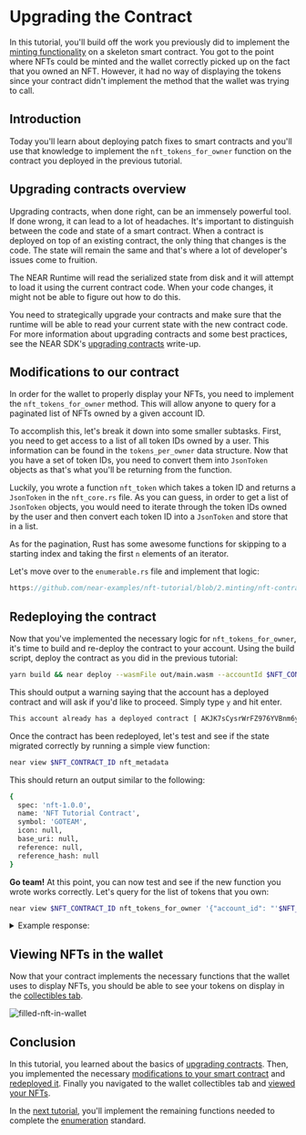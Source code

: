 # Upgrading the Contract

In this tutorial, you'll build off the work you previously did to implement the [minting functionality](/docs/tutorials/contracts/nfts/minting) on a skeleton smart contract. You got to the point where NFTs could be minted and the wallet correctly picked up on the fact that you owned an NFT. However, it had no way of displaying the tokens since your contract didn't implement the method that the wallet was trying to call.

## Introduction

Today you'll learn about deploying patch fixes to smart contracts and you'll use that knowledge to implement the `nft_tokens_for_owner` function on the contract you deployed in the previous tutorial.

## Upgrading contracts overview

Upgrading contracts, when done right, can be an immensely powerful tool. If done wrong, it can lead to a lot of headaches. It's important to distinguish between the code and state of a smart contract. When a contract is deployed on top of an existing contract, the only thing that changes is the code. The state will remain the same and that's where a lot of developer's issues come to fruition.

The NEAR Runtime will read the serialized state from disk and it will attempt to load it using the current contract code. When your code changes, it might not be able to figure out how to do this.

You need to strategically upgrade your contracts and make sure that the runtime will be able to read your current state with the new contract code. For more information about upgrading contracts and some best practices, see the NEAR SDK's [upgrading contracts](https://www.near-sdk.io/upgrading/prototyping) write-up.

## Modifications to our contract

In order for the wallet to properly display your NFTs, you need to implement the `nft_tokens_for_owner` method. This will allow anyone to query for a paginated list of NFTs owned by a given account ID.

To accomplish this, let's break it down into some smaller subtasks. First, you need to get access to a list of all token IDs owned by a user. This information can be found in the `tokens_per_owner` data structure. Now that you have a set of token IDs, you need to convert them into `JsonToken` objects as that's what you'll be returning from the function.

Luckily, you wrote a function `nft_token` which takes a token ID and returns a `JsonToken` in the `nft_core.rs` file. As you can guess, in order to get a list of `JsonToken` objects, you would need to iterate through the token IDs owned by the user and then convert each token ID into a `JsonToken` and store that in a list.

As for the pagination, Rust has some awesome functions for skipping to a starting index and taking the first `n` elements of an iterator.

Let's move over to the `enumerable.rs` file and implement that logic:

```rust reference
https://github.com/near-examples/nft-tutorial/blob/2.minting/nft-contract/src/enumeration.rs#L29-L61
```

## Redeploying the contract

Now that you've implemented the necessary logic for `nft_tokens_for_owner`, it's time to build and re-deploy the contract to your account. Using the build script, deploy the contract as you did in the previous tutorial:

```bash
yarn build && near deploy --wasmFile out/main.wasm --accountId $NFT_CONTRACT_ID
```

This should output a warning saying that the account has a deployed contract and will ask if you'd like to proceed. Simply type `y` and hit enter.

```bash
This account already has a deployed contract [ AKJK7sCysrWrFZ976YVBnm6yzmJuKLzdAyssfzK9yLsa ]. Do you want to proceed? (y/n)
```

Once the contract has been redeployed, let's test and see if the state migrated correctly by running a simple view function:

```bash
near view $NFT_CONTRACT_ID nft_metadata
```

This should return an output similar to the following:

```bash
{
  spec: 'nft-1.0.0',
  name: 'NFT Tutorial Contract',
  symbol: 'GOTEAM',
  icon: null,
  base_uri: null,
  reference: null,
  reference_hash: null
}
```

**Go team!** At this point, you can now test and see if the new function you wrote works correctly. Let's query for the list of tokens that you own:

```bash
near view $NFT_CONTRACT_ID nft_tokens_for_owner '{"account_id": "'$NFT_CONTRACT_ID'", "limit": 5}'
```

<details>
<summary>Example response: </summary>

```bash
[
  {
    token_id: 'token-1',
    owner_id: 'goteam.examples.testnet',
    metadata: {
      title: 'My Non Fungible Team Token',
      description: 'The Team Most Certainly Goes :)',
      media: 'https://bafybeiftczwrtyr3k7a2k4vutd3amkwsmaqyhrdzlhvpt33dyjivufqusq.ipfs.dweb.link/goteam-gif.gif',
      media_hash: null,
      copies: null,
      issued_at: null,
      expires_at: null,
      starts_at: null,
      updated_at: null,
      extra: null,
      reference: null,
      reference_hash: null
    }
  }
]
```

</details>

## Viewing NFTs in the wallet

Now that your contract implements the necessary functions that the wallet uses to display NFTs, you should be able to see your tokens on display in the [collectibles tab](https://wallet.testnet.near.org/?tab=collectibles).

![filled-nft-in-wallet](https://docs.near.org/docs/assets/nfts/filled-nft-in-wallet.png)

## Conclusion

In this tutorial, you learned about the basics of [upgrading contracts](#upgrading-contracts). Then, you implemented the necessary [modifications to your smart contract](#modifications-to-contract) and [redeployed it](#redeploying-contract). Finally you navigated to the wallet collectibles tab and [viewed your NFTs](#viewing-nfts-in-wallet).

In the [next tutorial](/docs/tutorials/contracts/nfts/enumeration), you'll implement the remaining functions needed to complete the [enumeration](https://nomicon.io/Standards/NonFungibleToken/Enumeration.html) standard.
